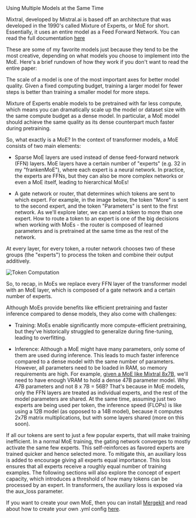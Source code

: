 <Title>Mixtral and MoE</Title>
<Tagline>Using Multiple Models at the Same Time</Tagline>

Mixtral, developed by Mistral.ai is based off an architecture that was developed in the 1990's called Mixture of Experts, or MoE for short. Essentially, it uses an entire model as a Feed Forward Network. You can read the full documentation [here](https://huggingface.co/blog/moe)

These are some of my favorite models just because they tend to be the most creative, depending on what models you choose to implement into the MoE. Here's a brief rundown of how they work if you don't want to read the entire paper:

The scale of a model is one of the most important axes for better model quality. Given a fixed computing budget, training a larger model for fewer steps is better than training a smaller model for more steps.

Mixture of Experts enable models to be pretrained with far less compute, which means you can dramatically scale up the model or dataset size with the same compute budget as a dense model. In particular, a MoE model should achieve the same quality as its dense counterpart much faster during pretraining.

So, what exactly is a MoE? In the context of transformer models, a MoE consists of two main elements:

- Sparse MoE layers are used instead of dense feed-forward network (FFN) layers. MoE layers have a certain number of "experts" (e.g. 32 in my "frankenMoE"), where each expert is a neural network. In practice, the experts are FFNs, but they can also be more complex networks or even a MoE itself, leading to hierarchical MoEs!
    
- A gate network or router, that determines which tokens are sent to which expert. For example, in the image below, the token "More" is sent to the second expert, and the token "Parameters" is sent to the first network. As we'll explore later, we can send a token to more than one expert. How to route a token to an expert is one of the big decisions when working with MoEs - the router is composed of learned parameters and is pretrained at the same time as the rest of the network.

At every layer, for every token, a router network chooses two of these groups (the "experts") to process the token and combine their output additively.

![Token Computation](/images/MOE.webp "MoE layer from the Switch Transformers paper")

So, to recap, in MoEs we replace every FFN layer of the transformer model with an MoE layer, which is composed of a gate network and a certain number of experts.

Although MoEs provide benefits like efficient pretraining and faster inference compared to dense models, they also come with challenges:

- Training: MoEs enable significantly more compute-efficient pretraining, but they've historically struggled to generalize during fine-tuning, leading to overfitting.

- Inference: Although a MoE might have many parameters, only some of them are used during inference. This leads to much faster inference compared to a dense model with the same number of parameters. However, all parameters need to be loaded in RAM, so memory requirements are high. For example, [given a MoE like Mixtral 8x7B](https://huggingface.co/blog/moe), we'll need to have enough VRAM to hold a dense 47B parameter model. Why 47B parameters and not 8 x 7B = 56B? That's because in MoE models, only the FFN layers are treated as individual experts, and the rest of the model parameters are shared. At the same time, assuming just two experts are being used per token, the inference speed (FLOPs) is like using a 12B model (as opposed to a 14B model), because it computes 2x7B matrix multiplications, but with some layers shared (more on this soon).

If all our tokens are sent to just a few popular experts, that will make training inefficient. In a normal MoE training, the gating network converges to mostly activate the same few experts. This self-reinforces as favored experts are trained quicker and hence selected more. To mitigate this, an auxiliary loss is added to encourage giving all experts equal importance. This loss ensures that all experts receive a roughly equal number of training examples. The following sections will also explore the concept of expert capacity, which introduces a threshold of how many tokens can be processed by an expert. In transformers, the auxiliary loss is exposed via the aux_loss parameter.

If you want to create your own MoE, then you can install [Mergekit](https://github.com/arcee-ai/mergekit) and read about how to create your own .yml config [here](https://guide.repleteai.com/Text-Generation/Merging-Models/FrankenMoE).